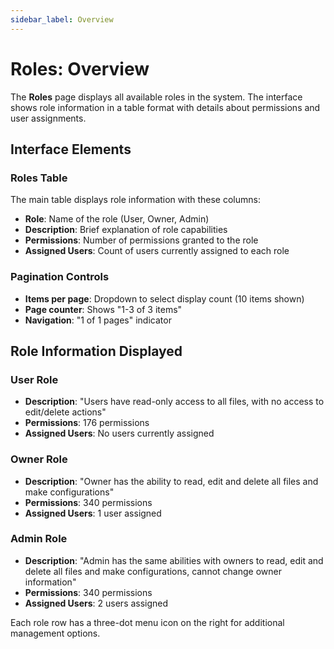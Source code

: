 ```yaml
---
sidebar_label: Overview
---
```


# Roles: Overview

The **Roles** page displays all available roles in the system. The interface shows role information in a table format with details about permissions and user assignments.

## Interface Elements

### Roles Table
The main table displays role information with these columns:
- **Role**: Name of the role (User, Owner, Admin)
- **Description**: Brief explanation of role capabilities
- **Permissions**: Number of permissions granted to the role
- **Assigned Users**: Count of users currently assigned to each role

### Pagination Controls
- **Items per page**: Dropdown to select display count (10 items shown)
- **Page counter**: Shows "1-3 of 3 items"
- **Navigation**: "1 of 1 pages" indicator

## Role Information Displayed

### User Role
- **Description**: "Users have read-only access to all files, with no access to edit/delete actions"
- **Permissions**: 176 permissions
- **Assigned Users**: No users currently assigned

### Owner Role
- **Description**: "Owner has the ability to read, edit and delete all files and make configurations"
- **Permissions**: 340 permissions
- **Assigned Users**: 1 user assigned

### Admin Role
- **Description**: "Admin has the same abilities with owners to read, edit and delete all files and make configurations, cannot change owner information"
- **Permissions**: 340 permissions
- **Assigned Users**: 2 users assigned

Each role row has a three-dot menu icon on the right for additional management options.

